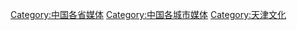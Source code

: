 [[Category:中国各省媒体|Category:中国各省媒体]]
[[Category:中国各城市媒体|Category:中国各城市媒体]]
[[Category:天津文化|Category:天津文化]]